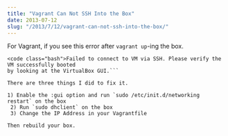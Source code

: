 ```yaml
---
title: "Vagrant Can Not SSH Into the Box"
date: 2013-07-12
slug: "/2013/7/12/vagrant-can-not-ssh-into-the-box/"
---
```


For Vagrant, if you see this error after `vagrant up`-ing
the box.

````
<code class="bash">Failed to connect to VM via SSH. Please verify the VM successfully booted
by looking at the VirtualBox GUI.```

There are three things I did to fix it.

1) Enable the :gui option and run `sudo /etc/init.d/networking restart` on the box
 2) Run `sudo dhclient` on the box
 3) Change the IP Address in your Vagrantfile

Then rebuild your box.
````

